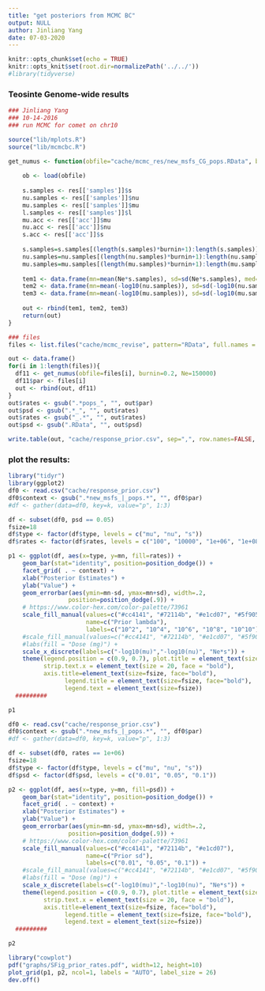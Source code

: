 ```yaml
---
title: "get posteriors from MCMC BC"
output: NULL
author: Jinliang Yang
date: 07-03-2020
---
```



```r
knitr::opts_chunk$set(echo = TRUE) 
knitr::opts_knit$set(root.dir=normalizePath('../../')) 
#library(tidyverse)
```


### Teosinte Genome-wide results

```r
### Jinliang Yang
### 10-14-2016
### run MCMC for comet on chr10

source("lib/mplots.R")
source("lib/mcmcbc.R")

get_numus <- function(obfile="cache/mcmc_res/new_msfs_CG_pops.RData", burnin=0.2, Ne=150000){
    
    ob <- load(obfile)
    
    s.samples <- res[['samples']]$s
    nu.samples <- res[['samples']]$nu
    mu.samples <- res[['samples']]$mu
    l.samples <- res[['samples']]$l
    mu.acc <- res[['acc']]$mu
    nu.acc <- res[['acc']]$nu
    s.acc <- res[['acc']]$s
    
    s.samples=s.samples[(length(s.samples)*burnin+1):length(s.samples)]
    nu.samples=nu.samples[(length(nu.samples)*burnin+1):length(nu.samples)]
    mu.samples=mu.samples[(length(mu.samples)*burnin+1):length(mu.samples)]
    
    tem1 <- data.frame(mn=mean(Ne*s.samples), sd=sd(Ne*s.samples), med=median(Ne*s.samples), type="s")
    tem2 <- data.frame(mn=mean(-log10(nu.samples)), sd=sd(-log10(nu.samples)), med=median(-log10(nu.samples)), type="nu")
    tem3 <- data.frame(mn=mean(-log10(mu.samples)), sd=sd(-log10(mu.samples)), med=median(-log10(mu.samples)), type="mu")
    
    out <- rbind(tem1, tem2, tem3)
    return(out)
}

### files
files <- list.files("cache/mcmc_revise", pattern="RData", full.names = T)

out <- data.frame()
for(i in 1:length(files)){
  df11 <- get_numus(obfile=files[i], burnin=0.2, Ne=150000)
  df11$par <- files[i]
  out <- rbind(out, df11)
}
out$rates <- gsub(".*pops_", "", out$par)
out$psd <- gsub(".*_", "", out$rates)
out$rates <- gsub("_.*", "", out$rates)
out$psd <- gsub(".RData", "", out$psd)

write.table(out, "cache/response_prior.csv", sep=",", row.names=FALSE, quote=FALSE)

```


### plot the results:


```r
library("tidyr")
library(ggplot2)
df0 <- read.csv("cache/response_prior.csv")
df0$context <- gsub(".*new_msfs_|_pops.*", "", df0$par)
#df <- gather(data=df0, key=k, value="p", 1:3)

df <- subset(df0, psd == 0.05)  
fsize=18
df$type <- factor(df$type, levels = c("mu", "nu", "s"))
df$rates <- factor(df$rates, levels = c("100", "10000", "1e+06", "1e+08", "1e+10"))

p1 <- ggplot(df, aes(x=type, y=mn, fill=rates)) +
    geom_bar(stat="identity", position=position_dodge()) +
    facet_grid( . ~ context) +
    xlab("Posterior Estimates") +
    ylab("Value") +
    geom_errorbar(aes(ymin=mn-sd, ymax=mn+sd), width=.2,
                 position=position_dodge(.9)) +
    # https://www.color-hex.com/color-palette/73961
    scale_fill_manual(values=c("#cc4141", "#72114b", "#e1cd07", "#5f9057", "#114c63"),
                      name=c("Prior lambda"),
                      labels=c("10^2", "10^4", "10^6", "10^8", "10^10")) +
    #scale_fill_manual(values=c("#cc4141", "#72114b", "#e1cd07", "#5f9057", "#114c63")) +
    #labs(fill = "Dose (mg)") +
    scale_x_discrete(labels=c("-log10(mu)","-log10(nu)", "Ne*s")) +
    theme(legend.position = c(0.9, 0.7), plot.title = element_text(size=20), axis.text=element_text(size=15),
          strip.text.x = element_text(size = 20, face = "bold"),
          axis.title=element_text(size=fsize, face="bold"),
                legend.title = element_text(size=fsize, face="bold"),
                legend.text = element_text(size=fsize))
  #########

p1

```

```r

df0 <- read.csv("cache/response_prior.csv")
df0$context <- gsub(".*new_msfs_|_pops.*", "", df0$par)
#df <- gather(data=df0, key=k, value="p", 1:3)

df <- subset(df0, rates == 1e+06)  
fsize=18
df$type <- factor(df$type, levels = c("mu", "nu", "s"))
df$psd <- factor(df$psd, levels = c("0.01", "0.05", "0.1"))

p2 <- ggplot(df, aes(x=type, y=mn, fill=psd)) +
    geom_bar(stat="identity", position=position_dodge()) +
    facet_grid( . ~ context) +
    xlab("Posterior Estimates") +
    ylab("Value") +
    geom_errorbar(aes(ymin=mn-sd, ymax=mn+sd), width=.2,
                 position=position_dodge(.9)) +
    # https://www.color-hex.com/color-palette/73961
    scale_fill_manual(values=c("#cc4141", "#72114b", "#e1cd07"),
                      name=c("Prior sd"),
                      labels=c("0.01", "0.05", "0.1")) +
    #scale_fill_manual(values=c("#cc4141", "#72114b", "#e1cd07", "#5f9057", "#114c63")) +
    #labs(fill = "Dose (mg)") +
    scale_x_discrete(labels=c("-log10(mu)","-log10(nu)", "Ne*s")) +
    theme(legend.position = c(0.9, 0.7), plot.title = element_text(size=20), axis.text=element_text(size=15),
          strip.text.x = element_text(size = 20, face = "bold"),
          axis.title=element_text(size=fsize, face="bold"),
                legend.title = element_text(size=fsize, face="bold"),
                legend.text = element_text(size=fsize))
  #########

p2

```


```r
library("cowplot")
pdf("graphs/SFig_prior_rates.pdf", width=12, height=10)
plot_grid(p1, p2, ncol=1, labels = "AUTO", label_size = 26)
dev.off()
```



